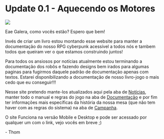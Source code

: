 
# Update 0.1 - Aquecendo os Motores

<bleed full class='justify-center flex'>
    <img src='\posts\post-0-1.gif'/>
</bleed>

Eae Galera, como vocês estão? Espero que bem!

Invés de criar um livro estou montando esse website para manter a documentação do nosso RPG cyberpunk
acessível a todos nós e tambem todos que queiram ver o que estamos construindo juntos!

Para todos os ansiosos por notícias atualmente estou terminando a documentação dos robôs e fazendo designs 
bem irados  para algumas paginas para fugirmos daquele padrão de documentação apenas com textos.
Estarei disponibilizando a documentação de nosso livro-jogo o mais cedo que eu conseguir!!!

Nesse site pretendo mante-los atualizados aqui pela aba de [Notícias](#), manter todo o manual e regras do jogo
na aba de [Documentação](./documentacao/) e por fim ter informações mais específicas da história da nossa mesa (que não tem haver 
com as regras do sistema) na aba de [Campanha](./campanha/).

O site Funciona na versão Mobile e Desktop e pode ser acessado por qualquer um com o link, vejo vocês em breve ;)

<spam class='float-right'>- Thom</spam>